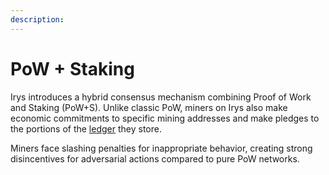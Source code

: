 ```yaml
---
description:
---
```


# PoW + Staking

Irys introduces a hybrid consensus mechanism combining Proof of Work and Staking (PoW+S). Unlike classic PoW, miners on Irys also make economic commitments to specific mining addresses and make pledges to the portions of the [ledger](/protocol/ledgers) they store.

Miners face slashing penalties for inappropriate behavior, creating strong disincentives for adversarial actions compared to pure PoW networks.
